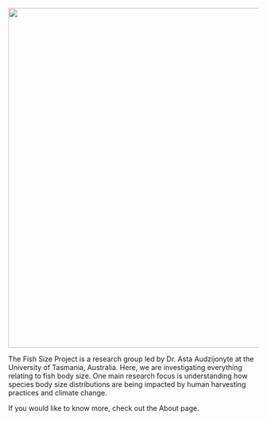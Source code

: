 ![](/www/fsp_logo_long.png){fig-align="center" width="683"}

::: {.justify}

The Fish Size Project is a research group led by Dr. Asta Audzijonyte at the University of Tasmania, Australia. Here, we are investigating everything relating to fish body size. One main research focus is understanding how species body size distributions are being impacted by human harvesting practices and climate change.

If you would like to know more, check out the About page.

:::